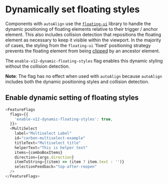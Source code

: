 
<Meta
  title="Components/MultiSelect/Feature Flag/Flag details"
  name="Flag details"
/>

# Dynamically set floating styles

Components with `autoAlign` use the
[`floating-ui`](https://github.com/floating-ui/floating-ui) library to handle
the dynamic positioning of floating elements relative to their trigger / anchor
element. This also includes collision detection that repositions the floating
element as necessary to keep it visible within the viewport. In the majority of
cases, the styling from the `floating-ui` 'fixed' positioning strategy prevents
the floating element from being
[clipped](https://floating-ui.com/docs/misc#clipping) by an ancestor element.

The `enable-v12-dynamic-floating-styles` flag enables this dynamic styling
without the collision detection.

**Note**: The flag has no effect when used with `autoAlign` because `autoAlign`
includes both the dynamic positioning styles and collision detection.

## Enable dynamic setting of floating styles

```js
<FeatureFlags
  flags={{
    'enable-v12-dynamic-floating-styles': true,
  }}>
  <MultiSelect
    label="Multiselect Label"
    id="carbon-multiselect-example"
    titleText="Multiselect title"
    helperText="This is helper text"
    items={comboBoxItems}
    direction={args.direction}
    itemToString={(item) => (item ? item.text : '')}
    selectionFeedback="top-after-reopen"
  />
</FeatureFlags>
```
